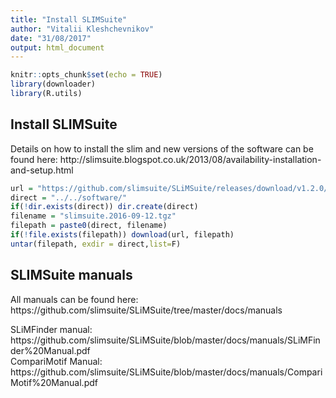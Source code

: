 ```yaml
---
title: "Install SLIMSuite"
author: "Vitalii Kleshchevnikov"
date: "31/08/2017"
output: html_document
---
```


```r
knitr::opts_chunk$set(echo = TRUE)
library(downloader)
library(R.utils)
```

## Install SLIMSuite

Details on how to install the slim and new versions of the software can be found here:   http://slimsuite.blogspot.co.uk/2013/08/availability-installation-and-setup.html  

```r
url = "https://github.com/slimsuite/SLiMSuite/releases/download/v1.2.0/slimsuite.2016-09-12.tgz"
direct = "../../software/"
if(!dir.exists(direct)) dir.create(direct)
filename = "slimsuite.2016-09-12.tgz"
filepath = paste0(direct, filename)
if(!file.exists(filepath)) download(url, filepath)
untar(filepath, exdir = direct,list=F)
```

## SLIMSuite manuals

All manuals can be found here: https://github.com/slimsuite/SLiMSuite/tree/master/docs/manuals   
  
SLiMFinder manual: https://github.com/slimsuite/SLiMSuite/blob/master/docs/manuals/SLiMFinder%20Manual.pdf  
CompariMotif Manual: https://github.com/slimsuite/SLiMSuite/blob/master/docs/manuals/CompariMotif%20Manual.pdf  